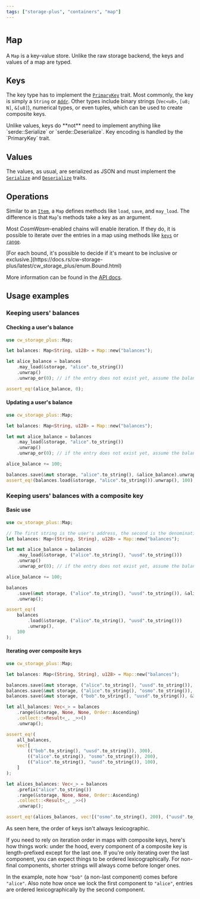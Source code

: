 ```yaml
---
tags: ["storage-plus", "containers", "map"]
---
```



# `Map`

A `Map` is a key-value store. Unlike the raw storage backend, the keys and
values of a map are typed.

## Keys

The key type has to implement the
[`PrimaryKey`](https://docs.rs/cw-storage-plus/latest/cw_storage_plus/trait.PrimaryKey.html)
trait. Most commonly, the key is simply a `String` or
[`Addr`](https://docs.rs/cosmwasm-std/latest/cosmwasm_std/struct.Addr.html).
Other types include binary strings (`Vec<u8>`, `[u8; N]`, `&[u8]`), numerical
types, or even tuples, which can be used to create composite keys.

<Callout>
  Unlike values, keys do **not** need to implement anything like
  `serde::Serialize` or `serde::Deserialize`. Key encoding is handled by the
  `PrimaryKey` trait.
</Callout>

## Values

The values, as usual, are serialized as JSON and must implement the
[`Serialize`](https://docs.serde.rs/serde/trait.Serialize.html) and
[`Deserialize`](https://docs.serde.rs/serde/trait.Deserialize.html) traits.

## Operations

Similar to an [`Item`](./item), a `Map` defines methods like `load`, `save`, and
`may_load`. The difference is that `Map`'s methods take a key as an argument.

Most _CosmWasm_-enabled chains will enable iteration. If they do, it is possible
to iterate over the entries in a map using methods like
[`keys`](https://docs.rs/cw-storage-plus/latest/cw_storage_plus/struct.Map.html#method.keys)
or
[`range`](https://docs.rs/cw-storage-plus/latest/cw_storage_plus/struct.Map.html#method.range).

<Callout>
  [For each bound, it's possible to decide if it's meant to be inclusive or
  exclusive.](https://docs.rs/cw-storage-plus/latest/cw_storage_plus/enum.Bound.html)
</Callout>

More information can be found in the
[API docs](https://docs.rs/cw-storage-plus/latest/cw_storage_plus/struct.Map.html).

## Usage examples

### Keeping users' balances

#### Checking a user's balance

```rust template="storage"
use cw_storage_plus::Map;

let balances: Map<String, u128> = Map::new("balances");

let alice_balance = balances
    .may_load(&storage, "alice".to_string())
    .unwrap()
    .unwrap_or(0); // if the entry does not exist yet, assume the balance is 0

assert_eq!(alice_balance, 0);
```

#### Updating a user's balance

```rust template="storage"
use cw_storage_plus::Map;

let balances: Map<String, u128> = Map::new("balances");

let mut alice_balance = balances
    .may_load(&storage, "alice".to_string())
    .unwrap()
    .unwrap_or(0); // if the entry does not exist yet, assume the balance is 0

alice_balance += 100;

balances.save(&mut storage, "alice".to_string(), &alice_balance).unwrap();
assert_eq!(balances.load(&storage, "alice".to_string()).unwrap(), 100);
```

### Keeping users' balances with a composite key

#### Basic use

```rust template="storage"
use cw_storage_plus::Map;

// The first string is the user's address, the second is the denomination
let balances: Map<(String, String), u128> = Map::new("balances");

let mut alice_balance = balances
    .may_load(&storage, ("alice".to_string(), "uusd".to_string()))
    .unwrap()
    .unwrap_or(0); // if the entry does not exist yet, assume the balance is 0

alice_balance += 100;

balances
    .save(&mut storage, ("alice".to_string(), "uusd".to_string()), &alice_balance)
    .unwrap();

assert_eq!(
    balances
        .load(&storage, ("alice".to_string(), "uusd".to_string()))
        .unwrap(),
    100
);
```

#### Iterating over composite keys

```rust template="storage"
use cw_storage_plus::Map;

let balances: Map<(String, String), u128> = Map::new("balances");

balances.save(&mut storage, ("alice".to_string(), "uusd".to_string()), &100).unwrap();
balances.save(&mut storage, ("alice".to_string(), "osmo".to_string()), &200).unwrap();
balances.save(&mut storage, ("bob".to_string(), "uusd".to_string()), &300).unwrap();

let all_balances: Vec<_> = balances
    .range(&storage, None, None, Order::Ascending)
    .collect::<Result<_, _>>()
    .unwrap();

assert_eq!(
    all_balances,
    vec![
        (("bob".to_string(), "uusd".to_string()), 300),
        (("alice".to_string(), "osmo".to_string()), 200),
        (("alice".to_string(), "uusd".to_string()), 100),
    ]
);

let alices_balances: Vec<_> = balances
    .prefix("alice".to_string())
    .range(&storage, None, None, Order::Ascending)
    .collect::<Result<_, _>>()
    .unwrap();

assert_eq!(alices_balances, vec![("osmo".to_string(), 200), ("uusd".to_string(), 100)]);
```

<Callout type="warning">

As seen here, the order of keys isn't always lexicographic.

If you need to rely on iteration order in maps with composite keys, here's how
things work: under the hood, every component of a composite key is
length-prefixed except for the last one. If you're only iterating over the last
component, you can expect things to be ordered lexicographically. For non-final
components, shorter strings will always come before longer ones.

In the example, note how `"bob"` (a non-last component) comes before `"alice"`.
Also note how once we lock the first component to `"alice"`, entries are ordered
lexicographically by the second component.

</Callout>
